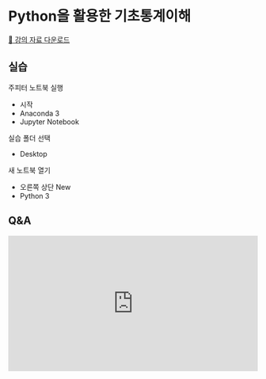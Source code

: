 # Python을 활용한 기초통계이해

[💾 강의 자료 다운로드](https://drive.google.com/file/d/1EMrkASbTeQntCU2MNL1ep97Od36d-muK/view?usp=sharing)

## 실습

주피터 노트북 실행
- 시작
- Anaconda 3
- Jupyter Notebook

실습 폴더 선택
- Desktop

새 노트북 열기
- 오른쪽 상단 New
- Python 3

## Q&A
<iframe src="https://tally.so/embed/wbOOKg?alignLeft=1&hideTitle=1&transparentBackground=1&dynamicHeight=0" loading="lazy" width="100%" height="274" frameborder="0" marginheight="0" marginwidth="0" title="Q&A"></iframe>
